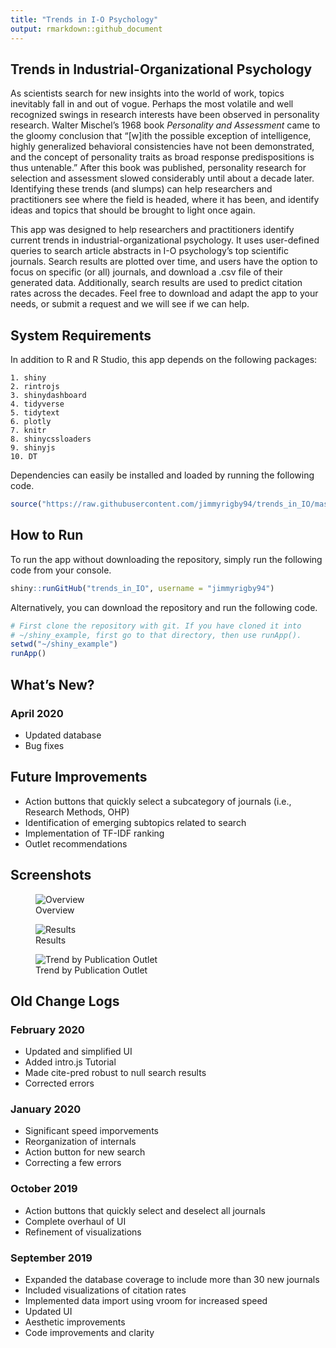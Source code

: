 ```yaml
---
title: "Trends in I-O Psychology"
output: rmarkdown::github_document
---
```


## Trends in Industrial-Organizational Psychology
As scientists search for new insights into the world of work, topics inevitably fall in and out of vogue.  Perhaps the most volatile and well recognized swings in research interests have been observed in personality research.  Walter Mischel's 1968 book *Personality and Assessment* came to the gloomy conclusion that "[w]ith the possible exception of intelligence, highly generalized behavioral consistencies have not been demonstrated, and the concept of personality traits as broad response predispositions is thus untenable."  After this book was published, personality research for selection and assessment slowed considerably until about a decade later.  Identifying these trends (and slumps) can help researchers and practitioners see where the field is headed, where it has been, and identify ideas and topics that should be brought to light once again. 

This app was designed to help researchers and practitioners identify current trends in industrial-organizational psychology.  It uses user-defined queries to search article abstracts in I-O psychology's top scientific journals.  Search results are plotted over time, and users have the option to focus on specific (or all) journals, and download a .csv file of their generated data.  Additionally, search results are used to predict citation rates across the decades.  Feel free to download and adapt the app to your needs, or submit a request and we will see if we can help.

## System Requirements
In addition to R and R Studio, this app depends on the following packages:

    1. shiny
    2. rintrojs
    3. shinydashboard
    4. tidyverse
    5. tidytext
    6. plotly
    7. knitr
    8. shinycssloaders
    9. shinyjs
    10. DT


Dependencies can easily be installed and loaded by running the following code.

```r
source("https://raw.githubusercontent.com/jimmyrigby94/trends_in_IO/master/install_dependencies.R")
```

## How to Run
To run the app without downloading the repository, simply run the following code from your console.

```r
shiny::runGitHub("trends_in_IO", username = "jimmyrigby94")
```

Alternatively, you can download the repository and run the following code.

```r
# First clone the repository with git. If you have cloned it into
# ~/shiny_example, first go to that directory, then use runApp().
setwd("~/shiny_example")
runApp()
```

## What's New? 

### April 2020

- Updated database
- Bug fixes


## Future Improvements
- Action buttons that quickly select a subcategory of journals (i.e., Research Methods, OHP)
- Identification of emerging subtopics related to search
- Implementation of TF-IDF ranking
- Outlet recommendations

## Screenshots

![Overview](supl/dashboard.PNG)

![Results](supl/search_results.png)

![Trend by Publication Outlet](supl/journal_selection.png)



## Old Change Logs

### February 2020
- Updated and simplified UI
- Added intro.js Tutorial
- Made cite-pred robust to null search results
- Corrected errors

### January 2020
- Significant speed imporvements
- Reorganization of internals
- Action button for new search
- Correcting a few errors

### October 2019

- Action buttons that quickly select and deselect all journals
- Complete overhaul of UI
- Refinement of visualizations

### September 2019
- Expanded the database coverage to include more than 30 new journals
- Included visualizations of citation rates
- Implemented data import using vroom for increased speed
- Updated UI
- Aesthetic improvements
- Code improvements and clarity